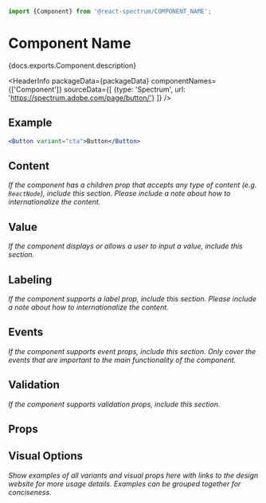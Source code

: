 

```jsx import
import {Component} from '@react-spectrum/COMPONENT_NAME';
```

# Component Name

<p>{docs.exports.Component.description}</p>

<HeaderInfo
  packageData={packageData}
  componentNames={['Component']}
  sourceData={[
    {type: 'Spectrum', url: 'https://spectrum.adobe.com/page/button/'}
  ]} />

## Example

```jsx example
<Button variant="cta">Button</Button>
```

## Content

*If the component has a children prop that accepts any type of content (e.g. `ReactNode`), include this section. Please include a note about how to internationalize the content.*

## Value

*If the component displays or allows a user to input a value, include this section.*

## Labeling

*If the component supports a label prop, include this section. Please include a note about how to internationalize the content.*

## Events

*If the component supports event props, include this section. Only cover the events that are important to the main functionality of the component.*

## Validation

*If the component supports validation props, include this section.*

## Props

<PropTable component={docs.exports.Component} links={docs.links} />

## Visual Options

*Show examples of all variants and visual props here with links to the design website for more usage details. Examples can be grouped together for conciseness.*
